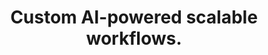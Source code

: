 ---
title:  "Custom AI-powered scalable workflows."
title1: "Real time insights & reports in minutes."
title3: "Enterprise grade AI security."
details: "From R&D to retail execution, transform healthcare & pharma operations with AI that understands your data, your process, your language."
action_btn:
  enable: true
  label: "REQUEST EXECUTIVE DEMO"
  link: "/about"
image1: "/assets/imgs/hero/chatbot/img_s_15.png"
image2: "/assets/imgs/hero/chatbot/img-s-16.png"
review:
  enable: true
  title: "Sassly is highly rated AI-Chatbot by millions of users"
  rating: 4.9
  count: "(2350+ reviews)"
  brand_logo: "/assets/imgs/hero/chatbot/brand.png"
---